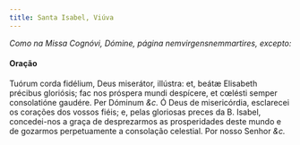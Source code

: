```yaml
---
title: Santa Isabel, Viúva
---
```


<em>Como na Missa Cognóvi, Dómine, página nemvirgensnemmartires, excepto:</em>

#### Oração

<div class="grid grid-cols-2 gap-5">
  <span class="text-justify">
    Tuórum corda fidélium, Deus miserátor, illústra: et, beátæ Elisabeth
    précibus gloriósis; fac nos próspera mundi despícere, et cœlésti semper
    consolatióne gaudére. Per Dóminum <em>&c.</em>
  </span>
  <span class="text-justify">
    Ó Deus de misericórdia, esclarecei os corações dos vossos fiéis; e, pelas
    gloriosas preces da B. Isabel, concedei-nos a graça de desprezarmos as
    prosperidades deste mundo e de gozarmos perpetuamente a consolação
    celestial. Por nosso Senhor <em>&c.</em>
  </span>
</div>
